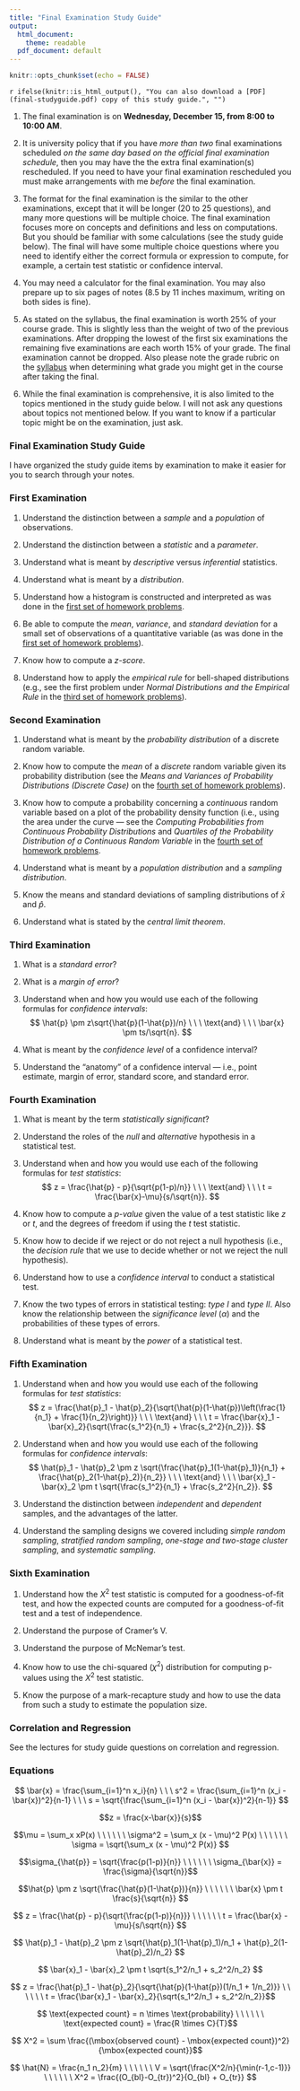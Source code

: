 ---
title: "Final Examination Study Guide"
output:
  html_document:
    theme: readable
  pdf_document: default
---

```{r setup, include = FALSE}
knitr::opts_chunk$set(echo = FALSE)
```

`r ifelse(knitr::is_html_output(), "You can also download a [PDF](final-studyguide.pdf) copy of this study guide.", "")`

1. The final examination is on **Wednesday, December 15, from 8:00 to 10:00 AM**.

0. It is university policy that if you have *more than two* final examinations scheduled *on the same day based on the official final examination schedule*, then you may have the the extra final examination(s) rescheduled. If you need to have your final examination rescheduled you must make arrangements with me *before* the final examination. 

0. The format for the final examination is the similar to the other examinations, except that it will be longer (20 to 25 questions), and many more questions will be multiple choice. The final examination focuses more on concepts and definitions and less on computations. But you should be familiar with some calculations (see the study guide below). The final will have some multiple choice questions where you need to identify either the correct formula or expression to compute, for example, a certain test statistic or confidence interval.

0. You may need a calculator for the final examination. You may also prepare up to six pages of notes (8.5 by 11 inches maximum, writing on both sides is fine). 

0. As stated on the syllabus, the final examination is worth 25% of your course grade. This is slightly less than the weight of two of the previous examinations. After dropping the lowest of the first six examinations the remaining five examinations are each worth 15% of your grade. The final examination cannot be dropped. Also please note the grade rubric on the [syllabus](syllabus.html) when determining what grade you might get in the course after taking the final. 

0. While the final examination is comprehensive, it is also limited to the topics mentioned in the study guide below. I will not ask any questions about topics not mentioned below. If you want to know if a particular topic might be on the examination, just ask. 

### Final Examination Study Guide

I have organized the study guide items by examination to make it easier for you to search through your notes.

### First Examination

1. Understand the distinction between a *sample* and a *population* of observations.

0. Understand the distinction between a *statistic* and a *parameter*.

0. Understand what is meant by *descriptive* versus *inferential* statistics.

0. Understand what is meant by a *distribution*. 

0. Understand how a histogram is constructed and interpreted as was done in the [first set of homework problems](homework-01.html).

0. Be able to compute the *mean*, *variance*, and *standard deviation* for a small set of observations of a quantitative variable (as was done in the [first set of homework problems](homework-01.html)).

0. Know how to compute a *z-score*. 

0. Understand how to apply the *empirical rule* for bell-shaped distributions (e.g., see the first problem under *Normal Distributions and the Empirical Rule* in the [third set of homework problems](homework-03.html)). 

### Second Examination

1. Understand what is meant by the *probability distribution* of a discrete random variable.

0. Know how to compute the *mean* of a *discrete* random variable given its probability distribution (see the *Means and Variances of Probability Distributions (Discrete Case)* on the [fourth set of homework problems](homework-04.html)).

0. Know how to compute a probability concerning a *continuous* random variable based on a plot of the probability density function (i.e., using the area under the curve --- see the *Computing Probabilities from Continuous Probability Distributions* and *Quartiles of the Probability Distribution of a Continuous Random Variable* in the [fourth set of homework problems](homework-04.html).

0. Understand what is meant by a *population distribution* and a *sampling distribution*.

0. Know the means and standard deviations of sampling distributions of $\bar{x}$ and $\hat{p}$.

0. Understand what is stated by the *central limit theorem*.

### Third Examination

1. What is a *standard error*? 

0. What is a *margin of error*? 

0. Understand when and how you would use each of the following formulas for *confidence intervals*:
$$
  \hat{p} \pm z\sqrt{\hat{p}(1-\hat{p})/n} \ \ \ \text{and} \ \ \ \bar{x} \pm ts/\sqrt{n}.
$$

0. What is meant by the *confidence level* of a confidence interval?

0. Understand the "anatomy" of a confidence interval --- i.e., point estimate, margin of error, standard score, and standard error. 

### Fourth Examination

1. What is meant by the term *statistically significant*? 

0. Understand the roles of the *null* and *alternative* hypothesis in a statistical test.

0. Understand when and how you would use each of the following formulas for *test statistics*: 
$$
  z = \frac{\hat{p} - p}{\sqrt{p(1-p)/n}} \ \ \ \text{and} \ \ \ t = \frac{\bar{x}-\mu}{s/\sqrt{n}}.
$$

0. Know how to compute a *p-value* given the value of a test statistic like $z$ or $t$, and the degrees of freedom if using the $t$ test statistic. 

0. Know how to decide if we reject or do not reject a null hypothesis (i.e., the *decision rule* that we use to decide whether or not we reject the null hypothesis).

0. Understand how to use a *confidence interval* to conduct a statistical test. 

0. Know the two types of errors in statistical testing: *type I* and *type II*. Also know the relationship between the *significance level* ($\alpha$) and the probabilities of these types of errors.

0. Understand what is meant by the *power* of a statistical test.

### Fifth Examination

1. Understand when and how you would use each of the following formulas for *test statistics*: 
$$
  z = \frac{\hat{p}_1 - \hat{p}_2}{\sqrt{\hat{p}(1-\hat{p})\left(\frac{1}{n_1} + \frac{1}{n_2}\right)}} \ \ \ \text{and} \ \ \
  t = \frac{\bar{x}_1 - \bar{x}_2}{\sqrt{\frac{s_1^2}{n_1} + \frac{s_2^2}{n_2}}}.
$$

0. Understand when and how you would use each of the following formulas for *confidence intervals*:
$$
  \hat{p}_1 - \hat{p}_2 \pm z \sqrt{\frac{\hat{p}_1(1-\hat{p}_1)}{n_1} + \frac{\hat{p}_2(1-\hat{p}_2)}{n_2}} \ \ \ \text{and} \ \ \ \bar{x}_1 - \bar{x}_2 \pm t \sqrt{\frac{s_1^2}{n_1} + \frac{s_2^2}{n_2}}.
$$

0. Understand the distinction between *independent* and *dependent* samples, and the advantages of the latter.

0. Understand the sampling designs we covered including *simple random sampling*, *stratified random sampling*, *one-stage and two-stage cluster sampling*, and *systematic sampling*. 

### Sixth Examination

1. Understand how the $X^2$ test statistic is computed for a goodness-of-fit test, and how the expected counts are computed for a goodness-of-fit test and a test of independence. 

0. Understand the purpose of Cramer's V.

0. Understand the purpose of McNemar's test.

0. Know how to use the chi-squared ($\chi^2$) distribution for computing p-values using the $X^2$ test statistic.

0. Know the purpose of a mark-recapture study and how to use the data from such a study to estimate the population size. 

### Correlation and Regression 

See the lectures for study guide questions on correlation and regression.

### Equations 

$$
  \bar{x} = \frac{\sum_{i=1}^n x_i}{n} \ \ \ s^2 = \frac{\sum_{i=1}^n (x_i - \bar{x})^2}{n-1}
  \ \ \ s = \sqrt{\frac{\sum_{i=1}^n (x_i - \bar{x})^2}{n-1}}
$$

$$z = \frac{x-\bar{x}}{s}$$

$$\mu = \sum_x xP(x) \ \ \ \ \ \ \sigma^2 = \sum_x (x - \mu)^2 P(x) \ \ \ \ \ \ \sigma = \sqrt{\sum_x (x - \mu)^2 P(x)} $$

$$\sigma_{\hat{p}} = \sqrt{\frac{p(1-p)}{n}} \ \ \ \ \ \ \sigma_{\bar{x}} = \frac{\sigma}{\sqrt{n}}$$

$$\hat{p} \pm z \sqrt{\frac{\hat{p}(1-\hat{p})}{n}} \ \ \ \ \ \ \bar{x} \pm t \frac{s}{\sqrt{n}} $$

$$ z = \frac{\hat{p} - p}{\sqrt{\frac{p(1-p)}{n}}} \ \ \ \ \ \ t = \frac{\bar{x} - \mu}{s/\sqrt{n}} $$

$$ \hat{p}_1 - \hat{p}_2 \pm z \sqrt{\hat{p}_1(1-\hat{p}_1)/n_1 + \hat{p}_2(1-\hat{p}_2)/n_2} $$

$$ \bar{x}_1 - \bar{x}_2 \pm t \sqrt{s_1^2/n_1 + s_2^2/n_2} $$

$$ z = \frac{\hat{p}_1 - \hat{p}_2}{\sqrt{\hat{p}(1-\hat{p})(1/n_1 + 1/n_2)}} \ \ \ \ \ \ t = \frac{\bar{x}_1 - \bar{x}_2}{\sqrt{s_1^2/n_1 + s_2^2/n_2}}$$

$$ \text{expected count} = n \times \text{probability} \ \ \ \ \ \ \text{expected count} =  \frac{R \times C}{T}$$

$$ X^2 = \sum \frac{(\mbox{observed count} - \mbox{expected count})^2}{\mbox{expected count}}$$

$$ \hat{N} = \frac{n_1 n_2}{m} \ \ \ \ \ \ V = \sqrt{\frac{X^2/n}{\min(r-1,c-1)}} \ \ \ \ \ \ X^2 = \frac{(O_{bl}-O_{tr})^2}{O_{bl} + O_{tr}} $$

